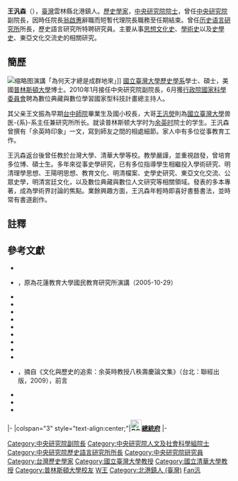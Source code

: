 <!--  -->{{non-free|time=2016-02-17T02:59:46+00:00}}
{{Infobox_officeholder
| name = 王汎森
| image name = Taiwanese Historian Fan-Shen Wang, the Fellow of Academia Sinica.JPG
| width = 200px
| party = 
| now = 台灣歷史學家
| period = 
| sex = 男 
| Native place = 
| nationality = {{ROC}}
| date of birth = {{birth date and age|1958|10|25}}
| place of birth = {{TWN}}[[雲林縣|雲林縣]][[北港鎮_(台灣)|北港鎮]]
| educate = 
*[[國立臺灣大學歷史學系|國立臺灣大學歷史學系]]學士
*國立臺灣大學歷史學研究所碩士
*美國[[普林斯頓大學|普林斯頓大學]]博士
}}

'''王汎森'''（{{bd|1958年|10月25日|catIdx=Wang王}}），[[臺灣|臺灣]]雲林縣北港鎮人。[[歷史學家|歷史學家]]，[[中央研究院院士|中央研究院院士]]，曾任[[中央研究院|中央研究院]]副院長，因時任院長[[翁啟惠|翁啟惠]]辭職而短暫代理院長職務至任期結束。曾任[[历史语言研究所|历史语言研究所]]所長，歷史語言研究所特聘研究員。主要从事[[思想文化史|思想文化史]]、[[學術史|學術史]]以及[[史學史|史學史]]、東亞文化交流史的相關研究。

==簡歷==
[[File:NSYSU_course00.JPG|缩略图]]演講「為何天才總是成群地來」]]
[[國立臺灣大學歷史學系|國立臺灣大學歷史學系]]學士、碩士，美國[[普林斯頓大學|普林斯頓大學]]博士。2010年1月接任中央研究院副院長，6月獲[[行政院國家科學委員會|行政院國家科學委員會]]聘為數位典藏與數位學習國家型科技計畫總主持人。

其父亲王文振為早期[[國立臺中教育大學|台中師院]]畢業生及國小校長，大哥[[王汎熒|王汎熒]]則為[[國立臺灣大學|國立臺灣大學]]兽医-{系}-系主任兼研究所所长。就读普林斯顿大学时为[[余英时|余英时]]院士的学生。王汎森曾撰有「余英時印象」一文，寫到師友之間的相處細節。家人中有多位從事教育工作。

王汎森返台後曾任教於台灣大學、清華大學等校。教學嚴謹，並重視啟發，曾培育多位博、碩士生。多年來從事史學研究，已有多位指導學生相繼投入學術研究、明清理學思想、王陽明思想、教育文化、明清檔案、史學史研究、東亞文化交流、公眾史學，明清宮廷文化，以及數位典藏與數位人文研究等相關領域。發表的多本專著，成為學術界討論的焦點。業餘興趣方面，王汎森年輕時即喜好書藝書法，並時常有書道創作。

==註釋==
{{reflist}}

==參考文獻==
{{refbegin}}
*{{cite web|title=王汎森：我读韦伯的历程|url=http://news.xinhuanet.com/book/2005-06/10/content_3066612.htm|publisher=新华网|date=2005-06-10|language=zh-cn|accessdate=2011-12-02|archive-date=2009-04-28|archive-url=https://web.archive.org/web/20090428121611/http://news.xinhuanet.com/book/2005-06/10/content_3066612.htm|dead-url=no}}
*{{cite web|title=王汎森，〈如果讓我重做一次研究生〉|url=http://homepage.ntu.edu.tw/~ylwang2008/a-wangvonsen.pdf|publisher=王業立的網際空間|date=|language=zh-tw|accessdate=2012-07-30|archive-date=2012-08-03|archive-url=https://web.archive.org/web/20120803005821/http://homepage.ntu.edu.tw/~ylwang2008/a-wangvonsen.pdf|dead-url=no}}，原為花蓮教育大學國民教育研究所演講（2005-10-29）
*{{cite web|title=彭蕙仙，〈文化是需要紮根的〉|url=http://mass-age.com/wpmu/blog/2008/04/09/3048/|publisher=Mass-age 大眾時代|date=2008-04-09|language=zh-tw|accessdate=2009-12-15|archive-date=2008-12-03|archive-url=https://web.archive.org/web/20081203191607/http://mass-age.com/wpmu/blog/2008/04/09/3048/|dead-url=no}}
*{{cite web|title=黄毅力：访问北港人：中央研究院院士王汎森教授|url=http://www.chinese-thought.org/ddpl/005328.htm|publisher=華東師範大學中國現代思想文化研究所|date=2008-04-19|language=zh-cn|deadurl=yes|archiveurl=https://web.archive.org/web/20081006091537/http://www.chinese-thought.org/ddpl/005328.htm|archivedate=2008-10-06}}
*{{cite web|title=王汎森，〈“新建古迹”：只有地点是古的〉|url=http://www.infzm.com/content/13784|publisher=南方周末|date=2008-06-26|language=zh-cn|accessdate=2009-12-08|archive-date=2009-02-20|archive-url=https://web.archive.org/web/20090220014729/http://www.infzm.com/content/13784|dead-url=no}}
*{{cite web|title=王汎森，〈天才为何成群地来〉|url=http://www.infzm.com/content/20754|publisher=南方周末|date=2008-12-03|language=zh-cn|accessdate=2012-07-30|archive-date=2015-06-05|archive-url=https://web.archive.org/web/20150605130241/http://www.infzm.com/content/20754|dead-url=no}}
*{{cite web|title=王汎森，〈本土思想资源与西方理论〉|url=http://www.infzm.com/content/29093|publisher=南方週末|date=2009-05-28|language=zh-cn|accessdate=2012-07-30|archive-date=2013-03-06|archive-url=https://web.archive.org/web/20130306145000/http://www.infzm.com/content/29093|dead-url=no}}
*{{cite web|title=王汎森：真学问是没有地图的旅程|url=http://time-weekly.com/story/2009-09-30/103951.html|publisher=時代週報|date=2009-09-30|language=zh-cn|access-date=2012-07-30|archive-url=https://web.archive.org/web/20160307082212/http://www.time-weekly.com/story/2009-09-30/103951.html|archive-date=2016-03-07|dead-url=yes}}
*{{cite web|title=劉翠溶副院長卸任　由王汎森院士接任|url=http://newsletter.sinica.edu.tw/news/read_news.php?nid=4367|publisher=中央研究院電子報|date=2009-12-31|language=zh-tw|access-date=2012-07-30|archive-url=https://web.archive.org/web/20160304101642/http://newsletter.sinica.edu.tw/news/read_news.php?nid=4367|archive-date=2016-03-04|dead-url=yes}}
*{{cite web|title=中研院副院長 王汎森 「小余英時」跆拳高手|url=http://udn.com/NEWS/NATIONAL/NAT5/5339468.shtml|publisher=聯合報|date=2009-12-31|language=zh-tw}}
*{{cite web|title=張春田，〈王汎森教授访谈录〉|url=http://www.housebook.com.cn/200902/07.htm|publisher=書屋|date=2009|language=zh-cn|deadurl=yes|archiveurl=https://web.archive.org/web/20130926195734/http://www.housebook.com.cn/200902/07.htm|archivedate=2013-09-26}}
*{{cite web|title=王汎森，〈普林斯頓時期所見的余英時老師〉|url=http://www.chinainperspective.com/ArtShow.aspx?AID=10800|publisher=纵览中国|date=|language=zh-tw|accessdate=2012-07-30|archive-date=2014-07-02|archive-url=https://web.archive.org/web/20140702100027/http://www.chinainperspective.com/ArtShow.aspx?AID=10800|dead-url=no}}，摘自《文化與歷史的追索：余英時教授八秩壽慶論文集》（台北：聯經出版，2009），前言
*{{cite web|title=王汎森，〈人文的優先性〉|url=http://www.yucc.org.tw/news/column/4eba65877684512a51486027|publisher=余紀忠文教基金會|date=2010-02-10|language=zh-tw|access-date=2012-07-30|archive-date=2020-08-03|archive-url=https://web.archive.org/web/20200803232741/http://www.yucc.org.tw/news/column/4eba65877684512a51486027|dead-url=no}}
*{{cite web|title=中央研究院副院長王汎森院士獲聘擔任數位典藏與數位學習國家型科技計畫總主持人|url=http://newsletter.teldap.tw/news/NewsContent.php?nid=3713&lid=413|publisher=數位典藏與學習電子報|date=2010-06-15|language=zh-tw|accessdate=2010-09-30|archive-date=2011-12-28|archive-url=https://web.archive.org/web/20111228222820/http://newsletter.teldap.tw/news/NewsContent.php?nid=3713&lid=413|dead-url=no}}
*{{cite web|title=〈中研院副院長王汎森 獲頒韓國出版獎〉，全文網址: 中研院副院長王汎森 獲頒韓國出版獎:|url=http://udn.com/NEWS/BREAKINGNEWS/BREAKINGNEWS9/7368281.shtml|publisher=聯合新聞網|date=2010-09-17|language=zh-tw}}
{{refend}}

{{DEFAULTSORT:Wang, Fan-sen}}

{{start box}}
{{s-off}}
|-
|colspan="3" style="text-align:center;"|'''[[File:ROC_Office_of_the_President_Emblem.svg|25px]][[總統府|總統府]]'''
|-
{{s-before|[[翁啟惠|翁啟惠]]}}
{{s-title|[[中央研究院|中央研究院]]院長（代理）<br /><small>第七任<br />2016年5月10日－2016年6月21日}}
{{s-after|[[廖俊智|廖俊智]]}}
{{end box}}

{{中央研究院院長}}
{{中央研究院第二十五届院士}}
{{Authority control}}

[[Category:中央研究院副院長|Category:中央研究院副院長]]
[[Category:中央研究院人文及社會科學組院士|Category:中央研究院人文及社會科學組院士]]
[[Category:中央研究院歷史語言研究所所長|Category:中央研究院歷史語言研究所所長]]
[[Category:中央研究院研究員|Category:中央研究院研究員]]
[[Category:台灣歷史學家|Category:台灣歷史學家]]
[[Category:國立臺灣大學教授|Category:國立臺灣大學教授]]
[[Category:國立清華大學教授|Category:國立清華大學教授]]
[[Category:普林斯頓大學校友|Category:普林斯頓大學校友]]
[[Category:國立臺灣大學文學院校友|W王]]
[[Category:北港鎮人_(臺灣)|Category:北港鎮人 (臺灣)]]
[[Category:王姓|Fan汎]]